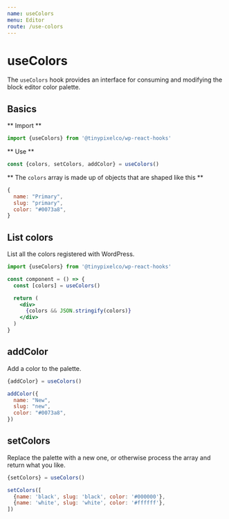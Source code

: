 ```yaml
---
name: useColors
menu: Editor
route: /use-colors
---
```


# useColors

The `useColors` hook provides an interface for consuming and modifying the block editor color palette.

## Basics

** Import **

```jsx
import {useColors} from '@tinypixelco/wp-react-hooks'
```

** Use **

```jsx
const {colors, setColors, addColor} = useColors()
```

** The `colors` array is made up of objects that are shaped like this **

```jsx
{
  name: "Primary",
  slug: "primary",
  color: "#0073a8",
}
```

## List colors

List all the colors registered with WordPress.

```jsx
import {useColors} from '@tinypixelco/wp-react-hooks'

const component = () => {
  const [colors] = useColors()

  return (
    <div>
      {colors && JSON.stringify(colors)}
    </div>
  )
}
```

## addColor

Add a color to the palette.

```jsx
{addColor} = useColors()

addColor({
  name: "New",
  slug: "new",
  color: "#0073a8",
})
```

## setColors

Replace the palette with a new one, or otherwise process the array and return what you like.

```jsx
{setColors} = useColors()

setColors([
  {name: 'black', slug: 'black', color: '#000000'},
  {name: 'white', slug: 'white', color: '#ffffff'},
])
```